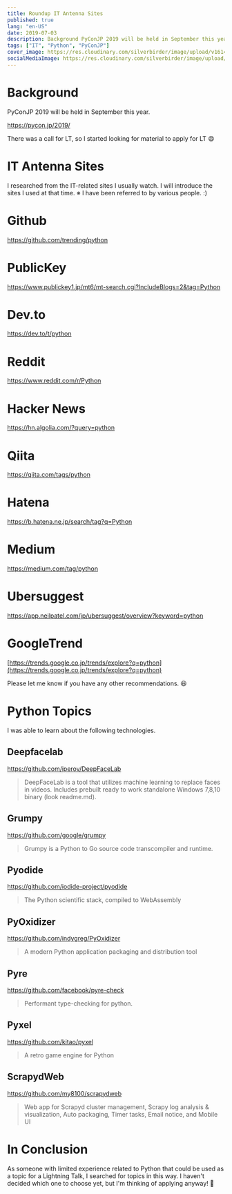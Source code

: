 ```yaml
---
title: Roundup IT Antenna Sites
published: true
lang: "en-US"
date: 2019-07-03
description: Background PyConJP 2019 will be held in September this year. https://pycon.jp/2019/ There was a call for LT, so I started looking for material to apply for LT.
tags: ["IT", "Python", "PyConJP"]
cover_image: https://res.cloudinary.com/silverbirder/image/upload/v1614412165/silver-birder.github.io/blog/photo_by_Shahadat_Shemul_on_Unsplash.jpg
socialMediaImage: https://res.cloudinary.com/silverbirder/image/upload/v1614412165/silver-birder.github.io/blog/photo_by_Shahadat_Shemul_on_Unsplash.jpg
---
```


# Background

PyConJP 2019 will be held in September this year.

https://pycon.jp/2019/

There was a call for LT, so I started looking for material to apply for LT 😄

# IT Antenna Sites

I researched from the IT-related sites I usually watch.
I will introduce the sites I used at that time.
※ I have been referred to by various people. :)

# Github

https://github.com/trending/python

# PublicKey

https://www.publickey1.jp/mt6/mt-search.cgi?IncludeBlogs=2&tag=Python

# Dev.to

https://dev.to/t/python

# Reddit

https://www.reddit.com/r/Python

# Hacker News

https://hn.algolia.com/?query=python

# Qiita

https://qiita.com/tags/python

# Hatena

https://b.hatena.ne.jp/search/tag?q=Python

# Medium

https://medium.com/tag/python

# Ubersuggest

https://app.neilpatel.com/jp/ubersuggest/overview?keyword=python

# GoogleTrend

[https://trends.google.co.jp/trends/explore?q=python](https://trends.google.co.jp/trends/explore?q=python)

Please let me know if you have any other recommendations. 😆

# Python Topics

I was able to learn about the following technologies.

## Deepfacelab

https://github.com/iperov/DeepFaceLab

> DeepFaceLab is a tool that utilizes machine learning to replace faces in videos. Includes prebuilt ready to work standalone Windows 7,8,10 binary (look readme.md).

## Grumpy

https://github.com/google/grumpy

> Grumpy is a Python to Go source code transcompiler and runtime.

## Pyodide

https://github.com/iodide-project/pyodide

> The Python scientific stack, compiled to WebAssembly

## PyOxidizer

https://github.com/indygreg/PyOxidizer

> A modern Python application packaging and distribution tool

## Pyre

https://github.com/facebook/pyre-check

> Performant type-checking for python.

## Pyxel

https://github.com/kitao/pyxel

> A retro game engine for Python

## ScrapydWeb

https://github.com/my8100/scrapydweb

> Web app for Scrapyd cluster management, Scrapy log analysis & visualization, Auto packaging, Timer tasks, Email notice, and Mobile UI

# In Conclusion

As someone with limited experience related to Python that could be used as a topic for a Lightning Talk, I searched for topics in this way. I haven't decided which one to choose yet, but I'm thinking of applying anyway! 💪
